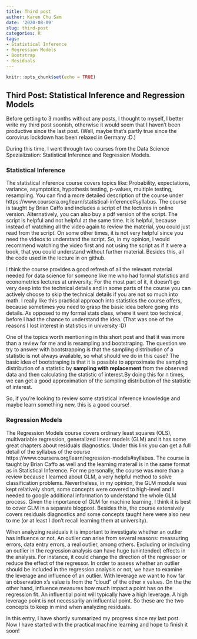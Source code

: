 ```yaml
---
title: Third post
author: Karen Chu Sam
date: '2020-08-09'
slug: third-post
categories: R
tags: 
- Statistical Inference
- Regression Models
- Bootstrap
- Residuals
---
```



```r
knitr::opts_chunk$set(echo = TRUE)
```

## Third Post: Statistical Inference and Regression Models
Before getting to 3 months without any posts, I thought to myself, I better write my third post soonish, otherwise it would seem that I haven't been productive since the last post. (Well, maybe that's partly true since the corovirus lockdown has been relaxed in Germany :D.)

During this time, I went through two courses from the Data Science Spezialization: Statistical Inference and Regression Models.  

### Statistical Inference

The statistical inference course covers topics like: Probability, expectations, variance, asymptotics, hypothesis testing, p-values, multiple testing, resampling. You can find a more detailed description of the course under https://www.coursera.org/learn/statistical-inference#syllabus. The course is taught by Brian Caffo and includes a script of the lectures in online version. Alternatively, you can also buy a pdf version of the script. The script is helpful and not helpful at the same time. It is helpful, because instead of watching all the video again to review the material, you could just read from the script. On some other times, it is not very helpful since you need the videos to understand the script. So, in my opinion, I would recommend watching the video first and not using the script as if it were a book, that you could understand without further material. Besides this, all the code used in the lecture in on github. 

I think the course provides a good refresh of all the relevant material needed for data science for someone like me who had formal statistics and econometrics lectures at university. For the most part of it, it doesn't go very deep into the technical details and in some parts of the course you can actively choose to skip the technical details if you are not so much into math. I really like this practical approach into statistics the course offers, because sometimes you need to grasp the basic idea before going into details. As opposed to my formal stats class, where it went too technical, before I had the chance to understand the idea. (That was one of the reasons I lost interest in statistics in university :D)

One of the topics worth mentioning in this short post and that it was more than a review for me and is resampling and bootstraping. The question we try to answer with bootstrapping is that the sampling distribution of a statistic is not always available, so what should we do in this case? The basic idea of bootstraping is that it is possible to approximate the sampling distribution of a statistic by **sampling with replacement** from the observed data and then calculating the statistic of interest.By doing this for n times, we can get a good approximation of the sampling distribution of the statistic of interest. 

So, if you're looking to review some statistical inference knowledge and maybe learn something new, this is a good course!


### Regression Models

The Regression Models course covers ordinary least squares (OLS), multivariable regression, generalized linear models (GLM) and it has some great chapters about residuals diagnostics. Under this link you can get a full detail of the syllabus of the course https://www.coursera.org/learn/regression-models#syllabus. The course is taught by Brian Caffo as well and the learning materail is in the same format as in Statistical Inference. 
For me personally, the course was more than a review because I learned about GLM, a very helpful method to solve classification problems. Nevertheless, in my opinion, the GLM module was kept relatively short, some concepts were covered to high-level and I needed to google additional information to understand the whole GLM process. Given the importance of GLM for machine learning, I think it is best to cover GLM in a separate blogpost. Besides this, the course extensively covers residuals diagnostics and some concepts taught here were also new to me (or at least I don't recall learning them at university). 

When analyzing residuals it is important to investigate whether an outlier has influence or not. An outlier can arise from several reasons: meassuring errors, data entry errors, a real outlier, among others. Excluding or including an outlier in the regression analysis can have huge (unintended) effects in the analysis. For instance, it could change the direction of the regressor or reduce the effect of the regressor. In order to assess whether an outlier should be included in the regression analysis or not, we have to examine the leverage and influence of an outlier. With leverage we want to how far an observation x's value is from the "cloud" of the other x values. On the the other hand, influence measures how much impact a point has on the regression fit. An influential point will typically have a high leverage. A high leverage point is not necessarily an influential point. So these are the two concepts to keep in mind when analyzing residuals.

In this entry, I have shortly summarized my progress since my last post. Now I have started with the practical machine learning and hope to finish it soon!
